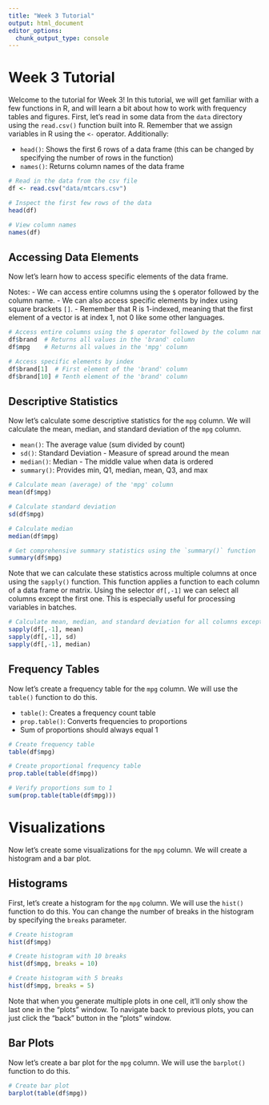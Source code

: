 ```yaml
---
title: "Week 3 Tutorial"
output: html_document
editor_options: 
  chunk_output_type: console
---
```


# Week 3 Tutorial

Welcome to the tutorial for Week 3! In this tutorial, we will get familiar with a few functions in R, and will learn a bit about how to work with frequency tables and figures. First, let's read in some data from the `data` directory using the `read.csv()` function built into R. Remember that we assign variables in R using the `<-` operator. Additionally:

-   `head()`: Shows the first 6 rows of a data frame (this can be changed by specifying the number of rows in the function)
-   `names()`: Returns column names of the data frame

```r
# Read in the data from the csv file
df <- read.csv("data/mtcars.csv")

# Inspect the first few rows of the data
head(df)

# View column names
names(df)
```

## Accessing Data Elements

Now let's learn how to access specific elements of the data frame.

Notes: - We can access entire columns using the `$` operator followed by the column name. - We can also access specific elements by index using square brackets `[]`. - Remember that R is 1-indexed, meaning that the first element of a vector is at index 1, not 0 like some other languages.

```r
# Access entire columns using the $ operator followed by the column name
df$brand  # Returns all values in the 'brand' column
df$mpg    # Returns all values in the 'mpg' column

# Access specific elements by index
df$brand[1]  # First element of the 'brand' column
df$brand[10] # Tenth element of the 'brand' column
```

## Descriptive Statistics

Now let's calculate some descriptive statistics for the `mpg` column. We will calculate the mean, median, and standard deviation of the `mpg` column.

-   `mean()`: The average value (sum divided by count)
-   `sd()`: Standard Deviation - Measure of spread around the mean
-   `median()`: Median - The middle value when data is ordered
-   `summary()`: Provides min, Q1, median, mean, Q3, and max

```r
# Calculate mean (average) of the 'mpg' column
mean(df$mpg)

# Calculate standard deviation
sd(df$mpg)

# Calculate median
median(df$mpg)

# Get comprehensive summary statistics using the `summary()` function
summary(df$mpg)
```

Note that we can calculate these statistics across multiple columns at once using the `sapply()` function. This function applies a function to each column of a data frame or matrix. Using the selector `df[,-1]` we can select all columns except the first one. This is especially useful for processing variables in batches.

```r
# Calculate mean, median, and standard deviation for all columns except the first one
sapply(df[,-1], mean)
sapply(df[,-1], sd)
sapply(df[,-1], median)
```

## Frequency Tables

Now let's create a frequency table for the `mpg` column. We will use the `table()` function to do this.

-   `table()`: Creates a frequency count table
-   `prop.table()`: Converts frequencies to proportions
-   Sum of proportions should always equal 1

```r
# Create frequency table
table(df$mpg)

# Create proportional frequency table
prop.table(table(df$mpg))

# Verify proportions sum to 1
sum(prop.table(table(df$mpg)))
```

# Visualizations

Now let's create some visualizations for the `mpg` column. We will create a histogram and a bar plot.

## Histograms

First, let's create a histogram for the `mpg` column. We will use the `hist()` function to do this. You can change the number of breaks in the histogram by specifying the `breaks` parameter.

```r
# Create histogram
hist(df$mpg)

# Create histogram with 10 breaks
hist(df$mpg, breaks = 10)

# Create histogram with 5 breaks
hist(df$mpg, breaks = 5)

```

Note that when you generate multiple plots in one cell, it'll only show the last one in the "plots" window. To navigate back to previous plots, you can just click the "back" button in the "plots" window.

## Bar Plots

Now let's create a bar plot for the `mpg` column. We will use the `barplot()` function to do this.

```r
# Create bar plot
barplot(table(df$mpg))
```
